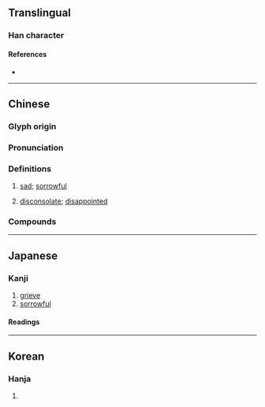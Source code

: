 {{character info/new}}
==Translingual==

===Han character===
{{Han char|rn=61|rad=心|as=05|sn=8|four=97062|canj=PSHR|ids=⿰忄召}}

====References====
* {{Han ref|kx=0379.130|dkj=10427|dj=0707.210|hdz=42288.080|uh=600A|ud=24586|bh=CCA2|bd=52386}}

----

==Chinese==
{{zh-forms}}

===Glyph origin===
{{Han etym}}

===Pronunciation===
{{zh-pron
|m=chāo
|c=ciu1,tiu4
|mc=y
|oc=y
|cat=a
}}

===Definitions===
{{zh-hanzi}}

# {{lb|zh|literary}} [[sad]]; [[sorrowful]]
# {{lb|zh|literary}} [[disconsolate]]; [[disappointed]]

===Compounds===
{{zh-der|怊悵}}

----

==Japanese==

===Kanji===
{{ja-kanji|grade=|rs=心05}}

# [[grieve]]
# [[sorrowful]]

====Readings====
{{ja-readings
|goon=しょう<せう, ちょう<てう
|kanon=しょう<せう, ちょう<てう
|kun=かな-しむ
}}

----

==Korean==

===Hanja===
{{ko-hanja|hangeul=초|eumhun=|rv=cho|mr=ch'o|y=cho}}

# {{rfdef|ko|sort=心05}}